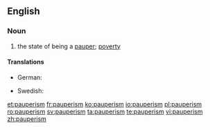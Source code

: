 ==English==

===Noun===
{{en-noun|-}}

# the state of being a [[pauper]]; [[poverty]]

====Translations====
{{trans-top|poverty}}
* German: {{t+|de|Pauperismus|m}}
{{trans-mid}}
* Swedish: {{t+|sv|fattigdom|c}}
{{trans-bottom}}

[[et:pauperism]]
[[fr:pauperism]]
[[ko:pauperism]]
[[io:pauperism]]
[[pl:pauperism]]
[[ro:pauperism]]
[[sv:pauperism]]
[[ta:pauperism]]
[[te:pauperism]]
[[vi:pauperism]]
[[zh:pauperism]]